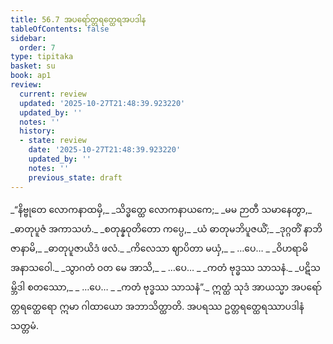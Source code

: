 ```yaml
---
title: 56.7 အပရော်တ္တရတ္ထေရအပဒါန
tableOfContents: false
sidebar:
  order: 7
type: tipitaka
basket: su
book: ap1
review:
  current: review
  updated: '2025-10-27T21:48:39.923220'
  updated_by: ''
  notes: ''
  history:
  - state: review
    date: '2025-10-27T21:48:39.923220'
    updated_by: ''
    notes: ''
    previous_state: draft
---
```



<ReviewStatus review={frontmatter.review} showDetails={true} />

<HypothesisAnnotation frontmatter={frontmatter} />

<DynamicBreadcrumb />

<Division number="93" book="ap1" e="ch" v="20" p="436">

<Paragraph number="7775" type="verses" book="ap1">
_“နိဗ္ဗုတေ လောကနာထမှိ,_  
_သိဒ္ဓတ္ထေ လောကနာယကေ;_  
_မမ ဉာတီ သမာနေတွာ,_  
_ဓာတုပူဇံ အကာသဟံ._  

</Paragraph>

</Division>
<Division number="94" book="ap1" e="ch" v="20" p="436">

<Paragraph number="7776" type="verses" book="ap1">
_စတုန္နဝုတိတော ကပ္ပေ,_  
_ယံ ဓာတုမဘိပူဇယိံ;_  
_ဒုဂ္ဂတိံ နာဘိဇာနာမိ,_  
_ဓာတုပူဇာယိဒံ ဖလံ._  

</Paragraph>

</Division>
<Division number="95" book="ap1" e="ch" v="20" p="436">

<Paragraph number="7777" type="verses" book="ap1">
_ကိလေသာ ဈာပိတာ မယှံ,_  
_ …ပေ… _  
_ဝိဟရာမိ အနာသဝေါ._  

</Paragraph>

</Division>
<Division number="96" book="ap1" e="ch" v="20" p="436">

<Paragraph number="7778" type="verses" book="ap1">
_သွာဂတံ ဝတ မေ အာသိ,_  
_ …ပေ… _  
_ကတံ ဗုဒ္ဓဿ သာသနံ._  

</Paragraph>

</Division>
<Division number="97" book="ap1" e="ch" v="20" p="437">

<Paragraph number="7779" type="verses" book="ap1">
_ပဋိသမ္ဘိဒါ စတဿော,_  
_ …ပေ… _  
_ကတံ ဗုဒ္ဓဿ သာသနံ”._  

</Paragraph>

<Paragraph number="7780" book="ap1">
ဣတ္ထံ သုဒံ အာယသ္မာ အပရော်တ္တရတ္ထေရော ဣမာ ဂါထာယော အဘာသိတ္ထာတိ.

</Paragraph>
</Division>

<Paragraph number="7781" type="center" book="ap1">
အပရဿ ဥတ္တရတ္ထေရဿာပဒါနံ သတ္တမံ.
</Paragraph>